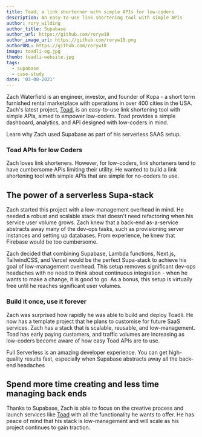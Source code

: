 ```yaml
---
title: Toad, a link shorterner with simple APIs for low-coders
description: An easy-to-use link shortening tool with simple APIs
author: rory_wilding
author_title: Supabase
author_url: https://github.com/roryw10
author_image_url: https://github.com/roryw10.png
authorURL: https://github.com/roryw10
image: toadli-og.jpg
thumb: toadli-website.jpg
tags:
  - supabase
  - case-study
date: '03-08-2021'
---
```


Zach Waterfield is an engineer, investor, and founder of Kopa - a short term furnished rental marketplace with operations in over 400 cities in the USA. Zach's latest project, [Toad](https://toadli.co/), is an easy-to-use link shortening tool with simple APIs, aimed to empower low-coders. Toad provides a simple dashboard, analytics, and API designed with low-coders in mind.

Learn why Zach used Supabase as part of his serverless SAAS setup.

### Toad APIs for low Coders

Zach loves link shorteners. However, for low-coders, link shorteners tend to have cumbersome APIs limiting their utility. He wanted to build a link shortening tool with simple APIs that are simple for no-coders to use.

## The power of a serverless Supa-stack

Zach started this project with a low-management overhead in mind. He needed a robust and scalable stack that doesn't need refactoring when his service user volume grows. Zach knew that a back-end as-a-service abstracts away many of the dev-ops tasks, such as provisioning server instances and setting up databases. From experience, he knew that Firebase would be too cumbersome.

Zach decided that combining Supabase, Lambda functions, Next.js, TailwindCSS, and Vercel would be the perfect Supa-stack to achieve his goal of low-management overhead. This setup removes significant dev-ops headaches with no need to think about continuous integration - when he wants to make a change, it is good to go. As a bonus, this setup is virtually free until he reaches significant user volumes.

### Build it once, use it forever

Zach was surprised how rapidly he was able to build and deploy Toadli. He now has a template project that he plans to customise for future SaaS services. Zach has a stack that is scalable, reusable, and low-management. Toad has early paying customers, and traffic volumes are increasing as low-coders become aware of how easy Toad APIs are to use.

<Quote img="zach-waterfield.png" caption="Zach Waterfield - Toad">
  Full Serverless is an amazing developer experience. You can get high-quality results fast,
  especially when Supabase abstracts away all the back-end headaches
</Quote>

## Spend more time creating and less time managing back ends

Thanks to Supabase, Zach is able to focus on the creative process and launch services like [Toad](https://toadli.co/) with all the functionality he wants to offer. He has peace of mind that his stack is low-management and will scale as his project continues to gain traction.
